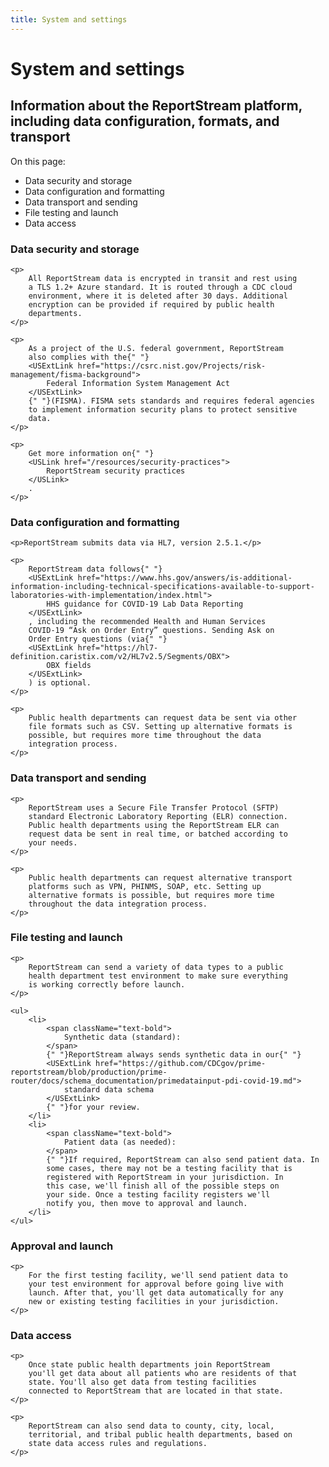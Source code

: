 ```yaml
---
title: System and settings
---
```


<h1 id="anchor-top">System and settings</h1>

<h2>
    Information about the ReportStream platform, including data
    configuration, formats, and transport
</h2>

<p className="text-bold">On this page:</p>
<ul>
    <li>
        <USLink href="#data-security-and-storage">
            Data security and storage
        </USLink>
    </li>
    <li>
        <USLink href="#data-configuration-and-formatting">
            Data configuration and formatting
        </USLink>
    </li>
    <li>
        <USLink href="#data-transport-and-sending">
            Data transport and sending
        </USLink>
    </li>
    <li>
        <USLink href="#file-testing-and-launch">
            File testing and launch
        </USLink>
    </li>
    <li>
        <USLink href="#data-access">Data access</USLink>
    </li>
</ul>

<section>
    <h3 id="data-security-and-storage">
        Data security and storage
    </h3>

    <p>
        All ReportStream data is encrypted in transit and rest using
        a TLS 1.2+ Azure standard. It is routed through a CDC cloud
        environment, where it is deleted after 30 days. Additional
        encryption can be provided if required by public health
        departments.
    </p>

    <p>
        As a project of the U.S. federal government, ReportStream
        also complies with the{" "}
        <USExtLink href="https://csrc.nist.gov/Projects/risk-management/fisma-background">
            Federal Information System Management Act
        </USExtLink>
        {" "}(FISMA). FISMA sets standards and requires federal agencies
        to implement information security plans to protect sensitive
        data.
    </p>

    <p>
        Get more information on{" "}
        <USLink href="/resources/security-practices">
            ReportStream security practices
        </USLink>
        .
    </p>
</section>
<section>
    <h3 id="data-configuration-and-formatting">
        Data configuration and formatting
    </h3>

    <p>ReportStream submits data via HL7, version 2.5.1.</p>

    <p>
        ReportStream data follows{" "}
        <USExtLink href="https://www.hhs.gov/answers/is-additional-information-including-technical-specifications-available-to-support-laboratories-with-implementation/index.html">
            HHS guidance for COVID-19 Lab Data Reporting
        </USExtLink>
        , including the recommended Health and Human Services
        COVID-19 “Ask on Order Entry” questions. Sending Ask on
        Order Entry questions (via{" "}
        <USExtLink href="https://hl7-definition.caristix.com/v2/HL7v2.5/Segments/OBX">
            OBX fields
        </USExtLink>
        ) is optional.
    </p>

    <p>
        Public health departments can request data be sent via other
        file formats such as CSV. Setting up alternative formats is
        possible, but requires more time throughout the data
        integration process.
    </p>
</section>
<section>
    <h3 id="data-transport-and-sending">
        Data transport and sending
    </h3>

    <p>
        ReportStream uses a Secure File Transfer Protocol (SFTP)
        standard Electronic Laboratory Reporting (ELR) connection.
        Public health departments using the ReportStream ELR can
        request data be sent in real time, or batched according to
        your needs.
    </p>

    <p>
        Public health departments can request alternative transport
        platforms such as VPN, PHINMS, SOAP, etc. Setting up
        alternative formats is possible, but requires more time
        throughout the data integration process.
    </p>
</section>
<section>
    <h3 id="file-testing-and-launch">File testing and launch</h3>

    <p>
        ReportStream can send a variety of data types to a public
        health department test environment to make sure everything
        is working correctly before launch.
    </p>

    <ul>
        <li>
            <span className="text-bold">
                Synthetic data (standard):
            </span>
            {" "}ReportStream always sends synthetic data in our{" "}
            <USExtLink href="https://github.com/CDCgov/prime-reportstream/blob/production/prime-router/docs/schema_documentation/primedatainput-pdi-covid-19.md">
                standard data schema
            </USExtLink>
            {" "}for your review.
        </li>
        <li>
            <span className="text-bold">
                Patient data (as needed):
            </span>
            {" "}If required, ReportStream can also send patient data. In
            some cases, there may not be a testing facility that is
            registered with ReportStream in your jurisdiction. In
            this case, we'll finish all of the possible steps on
            your side. Once a testing facility registers we'll
            notify you, then move to approval and launch.
        </li>
    </ul>
</section>
<section>
    <h3>Approval and launch</h3>

    <p>
        For the first testing facility, we'll send patient data to
        your test environment for approval before going live with
        launch. After that, you'll get data automatically for any
        new or existing testing facilities in your jurisdiction.
    </p>
</section>
<section>
    <h3 id="data-access">Data access</h3>

    <p>
        Once state public health departments join ReportStream
        you'll get data about all patients who are residents of that
        state. You'll also get data from testing facilities
        connected to ReportStream that are located in that state.
    </p>

    <p>
        ReportStream can also send data to county, city, local,
        territorial, and tribal public health departments, based on
        state data access rules and regulations.
    </p>
</section>